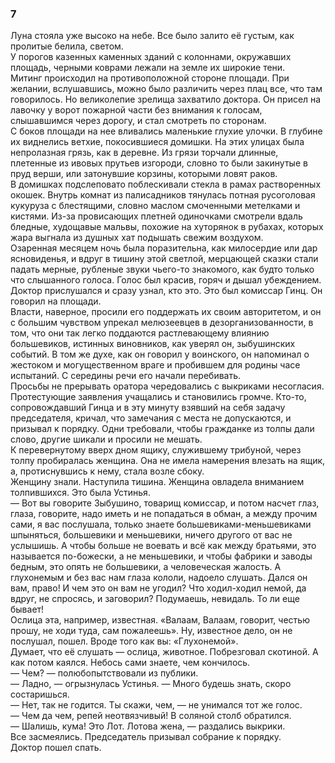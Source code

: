 ### 7 {-}

Луна стояла уже высоко на небе. Все было залито её густым, как пролитые белила, светом.<br/> У порогов казенных каменных зданий с колоннами, окружавших площадь, черными коврами лежали на земле их широкие тени.<br/> Митинг происходил на противоположной стороне площади. При желании, вслушавшись, можно было различить через плац все, что там говорилось. Но великолепие зрелища захватило доктора. Он присел на лавочку у ворот пожарной части без внимания к голосам, слышавшимся через дорогу, и стал смотреть по сторонам.<br/> С боков площади на нее вливались маленькие глухие улочки. В глубине их виднелись ветхие, покосившиеся домишки. На этих улицах была непролазная грязь, как в деревне. Из грязи торчали длинные, плетенные из ивовых прутьев изгороди, словно то были закинутые в пруд верши, или затонувшие корзины, которыми ловят раков.<br/> В домишках подслеповато поблескивали стекла в рамах растворенных окошек. Внутрь комнат из палисадников тянулась потная русоголовая кукуруза с блестящими, словно маслом смоченными метелками и кистями. Из-за провисающих плетней одиночками смотрели вдаль бледные, худощавые мальвы, похожие на хуторянок в рубахах, которых жара выгнала из душных хат подышать свежим воздухом.<br/> Озаренная месяцем ночь была поразительна, как милосердие или дар ясновиденья, и вдруг в тишину этой светлой, мерцающей сказки стали падать мерные, рубленые звуки чьего-то знакомого, как будто только что слышанного голоса. Голос был красив, горяч и дышал убеждением. Доктор прислушался и сразу узнал, кто это. Это был комиссар Гинц. Он говорил на площади.<br/> Власти, наверное, просили его поддержать их своим авторитетом, и он с большим чувством упрекал мелюзеевцев в дезорганизованности, в том, что они так легко поддаются растлевающему влиянию большевиков, истинных виновников, как уверял он, зыбушинских событий. В том же духе, как он говорил у воинского, он напоминал о жестоком и могущественном враге и пробившем для родины часе испытаний. С середины речи его начали перебивать.<br/> Просьбы не прерывать оратора чередовались с выкриками несогласия. Протестующие заявления учащались и становились громче. Кто-то, сопровождавший Гинца и в эту минуту взявший на себя задачу председателя, кричал, что замечания с места не допускаются, и призывал к порядку. Одни требовали, чтобы гражданке из толпы дали слово, другие шикали и просили не мешать.<br/> К перевернутому вверх дном ящику, служившему трибуной, через толпу пробиралась женщина. Она не имела намерения влезать на ящик, а, протиснувшись к нему, стала возле сбоку.<br/> Женщину знали. Наступила тишина. Женщина овладела вниманием толпившихся. Это была Устинья.<br/> — Вот вы говорите Зыбушино, товарищ комиссар, и потом насчет глаз, глаза, говорите, надо иметь и не попадаться в обман, а между прочим сами, я вас послушала, только знаете большевиками-меньшевиками шпыняться, большевики и меньшевики, ничего другого от вас не услышишь. А чтобы больше не воевать и всё как между братьями, это называется по-божески, а не меньшевики, и чтобы фабрики и заводы бедным, это опять не большевики, а человеческая жалость. А глухонемым и без вас нам глаза кололи, надоело слушать. Дался он вам, право! И чем это он вам не угодил? Что ходил-ходил немой, да вдруг, не спросясь, и заговорил? Подумаешь, невидаль. То ли еще бывает!<br/> Ослица эта, например, известная. «Валаам, Валаам, говорит, честью прошу, не ходи туда, сам пожалеешь». Ну, известное дело, он не послушал, пошел. Вроде того как вы: «Глухонемой».<br/> Думает, что её слушать — ослица, животное. Побрезговал скотиной. А как потом каялся. Небось сами знаете, чем кончилось.<br/> — Чем? — полюбопытствовали из публики.<br/> — Ладно, — огрызнулась Устинья. — Много будешь знать, скоро состаришься.<br/> — Нет, так не годится. Ты скажи, чем, — не унимался тот же голос.<br/> — Чем да чем, репей неотвязчивый! В соляной столб обратился.<br/> — Шалишь, кума! Это Лот. Лотова жена, — раздались выкрики.<br/> Все засмеялись. Председатель призывал собрание к порядку.<br/> Доктор пошел спать.

